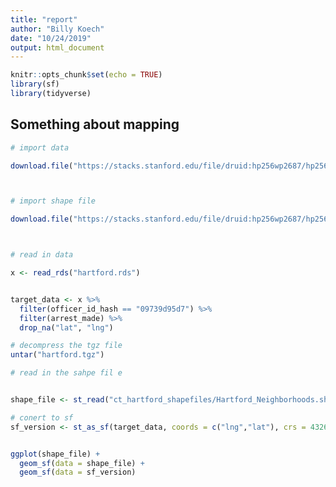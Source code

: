 ```yaml
---
title: "report"
author: "Billy Koech"
date: "10/24/2019"
output: html_document
---
```


```r
knitr::opts_chunk$set(echo = TRUE)
library(sf)
library(tidyverse)

```

## Something about mapping

```r
# import data

download.file("https://stacks.stanford.edu/file/druid:hp256wp2687/hp256wp2687_ct_hartford_2019_08_13.rds", "hartford.rds")



# import shape file

download.file("https://stacks.stanford.edu/file/druid:hp256wp2687/hp256wp2687_ct_hartford_shapefiles_2019_08_13.tgz", "hartford.tgz")




```


```r
# read in data

x <- read_rds("hartford.rds")


target_data <- x %>% 
  filter(officer_id_hash == "09739d95d7") %>% 
  filter(arrest_made) %>% 
  drop_na("lat", "lng")

# decompress the tgz file
untar("hartford.tgz")

# read in the sahpe fil e


shape_file <- st_read("ct_hartford_shapefiles/Hartford_Neighborhoods.shp")
```


```r

# conert to sf
sf_version <- st_as_sf(target_data, coords = c("lng","lat"), crs = 4326)


ggplot(shape_file) +
  geom_sf(data = shape_file) +
  geom_sf(data = sf_version)
```



